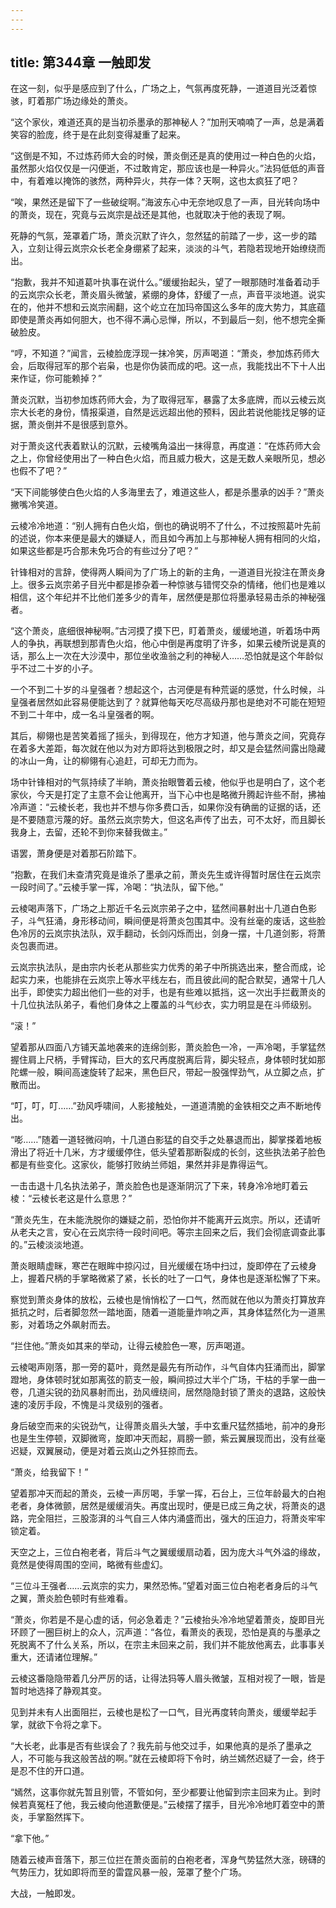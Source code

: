 ```yaml
---
---
---
```

title: 第344章 一触即发
---



在这一刻，似乎是感应到了什么，广场之上，气氛再度死静，一道道目光泛着惊骇，盯着那广场边缘处的萧炎。

“这个家伙，难道还真的是当初杀墨承的那神秘人？”加刑天喃喃了一声，总是满着笑容的脸庞，终于是在此刻变得凝重了起来。

“这倒是不知，不过炼药师大会的时候，萧炎倒还是真的使用过一种白色的火焰，虽然那火焰仅仅是一闪便逝，不过敢肯定，那应该也是一种异火。”法犸低低的声音中，有着难以掩饰的骇然，两种异火，共存一体？天啊，这也太疯狂了吧？

“唉，果然还是留下了一些破绽啊。”海波东心中无奈地叹息了一声，目光转向场中的萧炎，现在，究竟与云岚宗是战还是其他，也就取决于他的表现了啊。

死静的气氛，笼罩着广场，萧炎沉默了许久，忽然猛的前踏了一步，这一步的踏入，立刻让得云岚宗众长老全身绷紧了起来，淡淡的斗气，若隐若现地开始缭绕而出。

“抱歉，我并不知道葛叶执事在说什么。”缓缓抬起头，望了一眼那随时准备着动手的云岚宗众长老，萧炎眉头微皱，紧绷的身体，舒缓了一点，声音平淡地道。说实在的，他并不想和云岚宗闹翻，这个屹立在加玛帝国这么多年的庞大势力，其底蕴即使是萧炎再如何胆大，也不得不满心忌惮，所以，不到最后一刻，他不想完全撕破脸皮。

“哼，不知道？”闻言，云棱脸庞浮现一抹冷笑，厉声喝道：“萧炎，参加炼药师大会，后取得冠军的那个岩枭，也是你伪装而成的吧。这一点，我能找出不下十人出来作证，你可能赖掉？”

萧炎沉默，当初参加炼药师大会，为了取得冠军，暴露了太多底牌，而以云棱云岚宗大长老的身份，情报渠道，自然是远远超出他的预料，因此若说他能找足够的证据，萧炎倒并不是很感到意外。

对于萧炎这代表着默认的沉默，云棱嘴角溢出一抹得意，再度道：“在炼药师大会之上，你曾经使用出了一种白色火焰，而且威力极大，这是无数人亲眼所见，想必也假不了吧？”

“天下间能够使白色火焰的人多海里去了，难道这些人，都是杀墨承的凶手？”萧炎撇嘴冷笑道。

云棱冷冷地道：“别人拥有白色火焰，倒也的确说明不了什么，不过按照葛叶先前的述说，你本来便是最大的嫌疑人，而且如今再加上与那神秘人拥有相同的火焰，如果这些都是巧合那未免巧合的有些过分了吧？”

针锋相对的言辞，使得两人瞬间为了广场上的新的主角，一道道目光投注在萧炎身上。很多云岚宗弟子目光中都是掺杂着一种惊骇与错愕交杂的情绪，他们也是难以相信，这个年纪并不比他们差多少的青年，居然便是那位将墨承轻易击杀的神秘强者。

“这个萧炎，底细很神秘啊。”古河摸了摸下巴，盯着萧炎，缓缓地道，听着场中两人的争执，再联想到那青色火焰，他心中倒是再度明了许多，如果云棱所说是真的话，那么上一次在大沙漠中，那位坐收渔翁之利的神秘人……恐怕就是这个年龄似乎不过二十岁的小子。

一个不到二十岁的斗皇强者？想起这个，古河便是有种荒诞的感觉，什么时候，斗皇强者居然如此容易便能达到了？就算他每天吃尽高级丹那也是绝对不可能在短短不到二十年中，成一名斗皇强者的啊。

其后，柳翎也是苦笑着摇了摇头，到得现在，他方才知道，他与萧炎之间，究竟存在着多大差距，每次就在他以为对方即将达到极限之时，却又是会猛然间露出隐藏的冰山一角，让的柳翎有心追赶，可却无力而为。

场中针锋相对的气氛持续了半晌，萧炎抬眼瞥着云棱，他似乎也是明白了，这个老家伙，今天是打定了主意不会让他离开，当下心中也是略微升腾起许些不耐，拂袖冷声道：“云棱长老，我也并不想与你多费口舌，如果你没有确凿的证据的话，还是不要随意污蔑的好。虽然云岚宗势大，但这名声传了出去，可不太好，而且脚长我身上，去留，还轮不到你来替我做主。”

语罢，萧身便是对着那石阶踏下。

“抱歉，在我们未查清究竟是谁杀了墨承之前，萧炎先生或许得暂时居住在云岚宗一段时间了。”云棱手掌一挥，冷喝：“执法队，留下他。”

云棱喝声落下，广场之上那近千名云岚宗弟子之中，猛然间暴射出十几道白色影子，斗气狂涌，身形移动间，瞬间便是将萧炎包围其中。没有丝毫的废话，这些脸色冷厉的云岚宗执法队，双手翻动，长剑闪烁而出，剑身一摆，十几道剑影，将萧炎包裹而进。

云岚宗执法队，是由宗内长老从那些实力优秀的弟子中所挑选出来，整合而成，论起实力来，也能排在云岚宗上等水平线左右，而且彼此间的配合默契，通常十几人出手，即使实力超出他们一些的对手，也是有些难以抵挡，这一次出手拦截萧炎的十几位执法队弟子，看他们身体之上覆盖的斗气纱衣，实力明显是在斗师级别。

“滚！”

望着那从四面八方铺天盖地袭来的连绵剑影，萧炎脸色一冷，一声冷喝，手掌猛然握住肩上尺柄，手臂挥动，巨大的玄尺再度脱离后背，脚尖轻点，身体顿时犹如那陀螺一般，瞬间高速旋转了起来，黑色巨尺，带起一股强悍劲气，从立脚之点，扩散而出。

“叮，叮，叮……”劲风呼啸间，人影接触处，一道道清脆的金铁相交之声不断地传出。

“嘭……”随着一道轻微闷响，十几道白影猛的自交手之处暴退而出，脚掌搽着地板滑出了将近十几米，方才缓缓停住，低头望着那断裂成的长剑，这些执法弟子脸色都是有些变化。这家伙，能够打败纳兰师姐，果然并非是靠得运气。

一击击退十几名执法弟子，萧炎脸色也是逐渐阴沉了下来，转身冷冷地盯着云棱：“云棱长老这是什么意思？”

“萧炎先生，在未能洗脱你的嫌疑之前，恐怕你并不能离开云岚宗。所以，还请听从老夫之言，安心在云岚宗待一段时间吧。等宗主回来之后，我们会彻底调查此事的。”云棱淡淡地道。

萧炎眼睛虚眯，寒芒在眼眸中掠闪过，目光缓缓在场中扫过，旋即停在了云棱身上，握着尺柄的手掌略微紧了紧，长长的吐了一口气，身体也是逐渐松懈了下来。

察觉到萧炎身体的放松，云棱也是悄悄松了一口气，然而就在他以为萧炎打算放弃抵抗之时，后者脚忽然一踏地面，随着一道能量炸响之声，其身体猛然化为一道黑影，对着场之外飙射而去。

“拦住他。”萧炎如其来的举动，让得云棱脸色一寒，厉声喝道。

云棱喝声刚落，那一旁的葛叶，竟然是最先有所动作，斗气自体内狂涌而出，脚掌蹬地，身体顿时犹如那离弦的箭支一般，瞬间掠过大半个广场，干枯的手掌一曲一卷，几道尖锐的劲风暴射而出，劲风缠绕间，居然隐隐封锁了萧炎的退路，这般快速的凌厉手段，不愧是斗灵级别的强者。

身后破空而来的尖锐劲气，让得萧炎眉头大皱，手中玄重尺猛然插地，前冲的身形也是生生停顿，双脚微弯，旋即冲天而起，肩膀一颤，紫云翼展现而出，没有丝毫迟疑，双翼展动，便是对着云岚山之外狂掠而去。

“萧炎，给我留下！”

望着那冲天而起的萧炎，云棱一声厉喝，手掌一挥，石台上，三位年龄最大的白袍老者，身体微颤，居然是缓缓消失。再度出现时，便是已成三角之状，将萧炎的退路，完全阻拦，三股澎湃的斗气自三人体内涌盛而出，强大的压迫力，将萧炎牢牢锁定着。

天空之上，三位白袍老者，背后斗气之翼缓缓扇动着，因为庞大斗气外溢的缘故，竟然是使得周围的空间，略微有些虚幻。

“三位斗王强者……云岚宗的实力，果然恐怖。”望着对面三位白袍老者身后的斗气之翼，萧炎脸色顿时有些难看。

“萧炎，你若是不是心虚的话，何必急着走？”云棱抬头冷冷地望着萧炎，旋即目光环顾了一圈巨树上的众人，沉声道：“各位，看萧炎的表现，恐怕是真的与墨承之死脱离不了什么关系，所以，在宗主未回来之前，我们并不能放他离去，此事事关重大，还请诸位理解。”

云棱这番隐隐带着几分严厉的话，让得法犸等人眉头微皱，互相对视了一眼，皆是暂时地选择了静观其变。

见到并未有人出面阻拦，云棱也是松了一口气，目光再度转向萧炎，缓缓举起手掌，就欲下令将之拿下。

“大长老，此事是否有些误会了？我先前与他交过手，如果他真的是杀了墨承之人，不可能与我这般苦战的啊。”就在云棱即将下令时，纳兰嫣然迟疑了一会，终于是忍不住的开口道。

“嫣然，这事你就先暂且别管，不管如何，至少都要让他留到宗主回来为止。到时候若真冤枉了他，我云棱向他道歉便是。”云棱摆了摆手，目光冷冷地盯着空中的萧炎，手掌豁然挥下。

“拿下他。”

随着云棱声音落下，那三位拦在萧炎面前的白袍老者，浑身气势猛然大涨，磅礴的气势压力，犹如即将而至的雷霆风暴一般，笼罩了整个广场。

大战，一触即发。